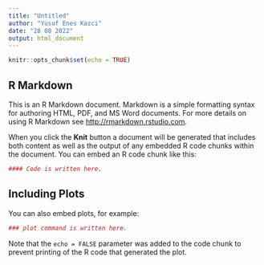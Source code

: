 ---
title: "Untitled"
author: "Yusuf Enes Kazci"
date: "28 08 2022"
output: html_document
---

```{r setup, include=FALSE}
knitr::opts_chunk$set(echo = TRUE)
```

## R Markdown

This is an R Markdown document. Markdown is a simple formatting syntax for authoring HTML, PDF, and MS Word documents. For more details on using R Markdown see <http://rmarkdown.rstudio.com>.

When you click the **Knit** button a document will be generated that includes both content as well as the output of any embedded R code chunks within the document. You can embed an R code chunk like this:

```{r}
#### Code is written here.

```

## Including Plots

You can also embed plots, for example:

```{r, echo=FALSE}
### plot command is written here.
```

Note that the `echo = FALSE` parameter was added to the code chunk to prevent printing of the R code that generated the plot.
